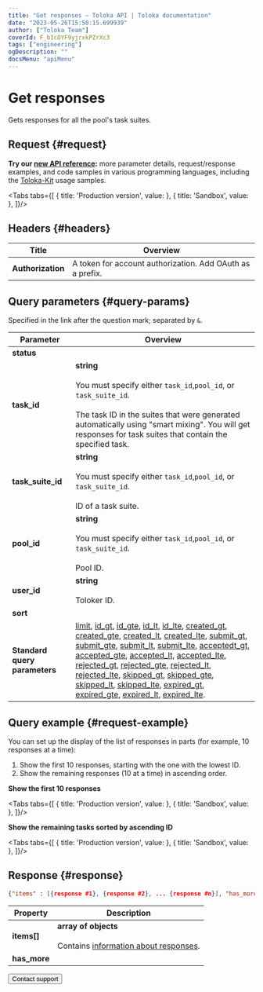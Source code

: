 ```yaml
---
title: "Get responses — Toloka API | Toloka documentation"
date: "2023-05-26T15:50:15.699939"
author: ["Toloka Team"]
coverId: F_bIcOYF9yjrxkPZrXc3
tags: ["engineering"]
ogDescription: ""
docsMenu: "apiMenu"
---
```



# Get responses

<Announce/>

Gets responses for all the pool's task suites.

## Request {#request}

<Note mode="tip" title="Tip">

**Try our [new API reference](https://toloka.ai/docs/api/api-reference/#get-/assignments):** more parameter details, request/response examples, and code samples in various programming languages, including the [Toloka-Kit](/docs/toloka-kit/) usage samples.

</Note>

<Tabs tabs={[
  { title: 'Production version', value: <ResultList1/> },
  { title: 'Sandbox', value: <ResultList2/> },
]}/>

## Headers {#headers}

Title | Overview
----- | -----
**Authorization** | A token for account authorization. Add OAuth as a prefix.

## Query parameters {#query-params}

Specified in the link after the question mark; separated by `&`.

Parameter | Overview
----- | -----
**status** | <ResultTable1/>
**task_id** | **string**<br/><br/>You must specify either `task_id`,`pool_id`, or `task_suite_id`.<br/><br/>The task ID in the suites that were generated automatically using "smart mixing". You will get responses for task suites that contain the specified task.
**task_suite_id** | **string**<br/><br/>You must specify either `task_id`,`pool_id`, or `task_suite_id`.<br/><br/>ID of a task suite.
**pool_id** | **string**<br/><br/>You must specify either `task_id`,`pool_id`, or `task_suite_id`.<br/><br/>Pool ID.
**user_id** | **string**<br/><br/>Toloker ID.
**sort** | <ResultTable2/>
**Standard query parameters** | [limit](/docs/api/standard-query-parameters#limit), [id_gt](/docs/api/standard-query-parameters#id_gt), [id_gte](/docs/api/standard-query-parameters#id_gte), [id_lt](/docs/api/standard-query-parameters#id_lt), [id_lte](/docs/api/standard-query-parameters#id_lte), [created_gt](/docs/api/standard-query-parameters#created_gt), [created_gte](/docs/api/standard-query-parameters#created_gte), [created_lt](/docs/api/standard-query-parameters#created_lt), [created_lte](/docs/api/standard-query-parameters#created_lte), [submit_gt](/docs/api/standard-query-parameters#submit_gt), [submit_gte](/docs/api/standard-query-parameters#submit_gte), [submit_lt](/docs/api/standard-query-parameters#submit_lt), [submit_lte](/docs/api/standard-query-parameters#submit_lte), [acceptedt_gt](/docs/api/standard-query-parameters#accepted_gt), [accepted_gte](/docs/api/standard-query-parameters#accepted_gte), [accepted_lt](/docs/api/standard-query-parameters#accepted_lt), [accepted_lte](/docs/api/standard-query-parameters#accepted_lte), [rejected_gt](/docs/api/standard-query-parameters#rejected_gt), [rejected_gte](/docs/api/standard-query-parameters#rejected_gte), [rejected_lt](/docs/api/standard-query-parameters#rejected_lt), [rejected_lte](/docs/api/standard-query-parameters#rejected_lte), [skipped_gt](/docs/api/standard-query-parameters#skipped_gt), [skipped_gte](/docs/api/standard-query-parameters#skipped_gte), [skipped_lt](/docs/api/standard-query-parameters#skipped_lt), [skipped_lte](/docs/api/standard-query-parameters#skipped_lte), [expired_gt](/docs/api/standard-query-parameters#expired_gt), [expired_gte](/docs/api/standard-query-parameters#expired_gte), [expired_lt](/docs/api/standard-query-parameters#expired_lt), [expired_lte](/docs/api/standard-query-parameters#expired_lte).

## Query example {#request-example}

You can set up the display of the list of responses in parts (for example, 10 responses at a time):

1. Show the first 10 responses, starting with the one with the lowest ID.
1. Show the remaining responses (10 at a time) in ascending order.

**Show the first 10 responses**

<Tabs tabs={[
  { title: 'Production version', value: <ResultList3/> },
  { title: 'Sandbox', value: <ResultList4/> },
]}/>

**Show the remaining tasks sorted by ascending ID**

<Tabs tabs={[
  { title: 'Production version', value: <ResultList5/> },
  { title: 'Sandbox', value: <ResultList6/> },
]}/>

## Response {#response}

```json
{"items" : [{response #1}, {response #2}, ... {response #n}], "has_more": true}
```

Property | Description
----- | -----
**items[]** | **array of objects**<br/><br/>Contains [information about responses](/docs/api/get-assignment-id).
**has_more** | <HasMore/>

<Button themeColor="light" view="default" size="l" type="link" url="/docs/guide/troubleshooting/support?form-source=api-result">Contact support</Button>